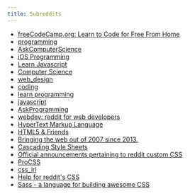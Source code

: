 ```yaml
---
title: Subreddits
---
```


- [freeCodeCamp.org: Learn to Code for Free From Home](https://www.reddit.com/r/FreeCodeCamp/)
- [programming](https://www.reddit.com/r/programming/)
- [AskComputerScience](https://www.reddit.com/r/AskComputerScience/)
- [iOS Programming](https://www.reddit.com/r/iOSProgramming/)
- [Learn Javascript](https://www.reddit.com/r/learnjavascript/)
- [Computer Science](https://www.reddit.com/r/computerscience/)
- [web_design](https://www.reddit.com/r/web_design/)
- [coding](https://www.reddit.com/r/coding/)
- [learn programming](https://www.reddit.com/r/learnprogramming/)
- [javascript](https://www.reddit.com/r/javascript/)
- [AskProgramming](https://www.reddit.com/r/AskProgramming/)
- [webdev: reddit for web developers](https://www.reddit.com/r/webdev/)
- [HyperText Markup Language](https://www.reddit.com/r/HTML/)
- [HTML5 & Friends](https://www.reddit.com/r/html5/)
- [Bringing the web out of 2007 since 2013.](https://www.reddit.com/r/Frontend/)
- [Cascading Style Sheets](https://www.reddit.com/r/css/)
- [Official announcements pertaining to reddit custom CSS](https://www.reddit.com/r/cssnews/)
- [ProCSS](https://www.reddit.com/r/ProCSS/)
- [css_irl](https://www.reddit.com/r/css_irl/)
- [Help for reddit's CSS](https://www.reddit.com/r/csshelp/)
- [Sass - a language for building awesome CSS](https://www.reddit.com/r/Sass/)
